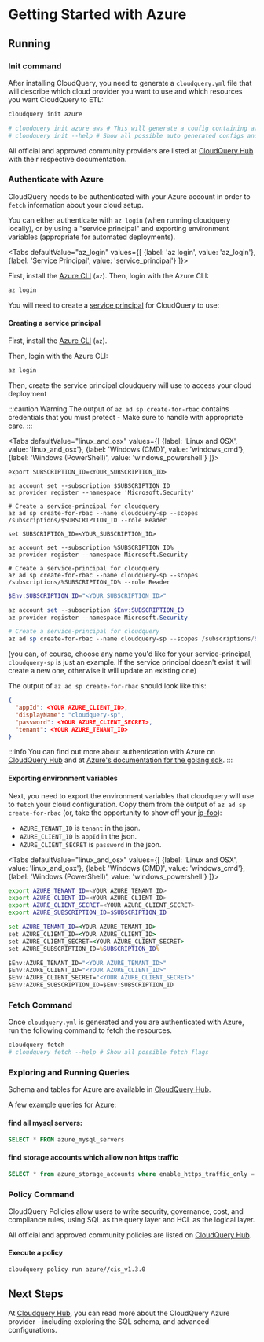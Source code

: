 
# Getting Started with Azure

<DownloadSection />

## Running

### Init command

After installing CloudQuery, you need to generate a `cloudquery.yml` file that will describe which cloud provider you want to use and which resources you want CloudQuery to ETL:

```bash
cloudquery init azure

# cloudquery init azure aws # This will generate a config containing azure and aws providers
# cloudquery init --help # Show all possible auto generated configs and flags
```

All official and approved community providers are listed at [CloudQuery Hub](https://hub.cloudquery.io) with their respective documentation.

<SpawnSection />

### Authenticate with Azure

CloudQuery needs to be authenticated with your Azure account in order to `fetch` information about your cloud setup.

You can either authenticate with `az login` (when running cloudquery locally), or by using a "service principal"
 and exporting environment variables (appropriate for automated deployments).

<Tabs
  defaultValue="az_login"
  values={[
    {label: 'az login', value: 'az_login'},
    {label: 'Service Principal', value: 'service_principal'}
  ]}>

<TabItem value="az_login">

First, install the [Azure CLI](https://docs.microsoft.com/en-us/cli/azure/install-azure-cli) (`az`).
Then, login with the Azure CLI:
```bash
az login
```

</TabItem>

<TabItem value="service_principal">

You will need to create a [service principal](https://docs.microsoft.com/en-us/azure/active-directory/develop/app-objects-and-service-principals) 
for CloudQuery to use:

#### Creating a service principal

First, install the [Azure CLI](https://docs.microsoft.com/en-us/cli/azure/install-azure-cli) (`az`).

Then, login with the Azure CLI:

```bash
az login
```

Then, create the service principal cloudquery will use to access your cloud deployment

:::caution Warning
The output of `az ad sp create-for-rbac` contains credentials that you must protect - Make sure to handle 
with appropriate care.
::: 

<Tabs
  defaultValue="linux_and_osx"
  values={[
    {label: 'Linux and OSX', value: 'linux_and_osx'},
    {label: 'Windows (CMD)', value: 'windows_cmd'},
    {label: 'Windows (PowerShell)', value: 'windows_powershell'}
  ]}>

<TabItem value="linux_and_osx">

```
export SUBSCRIPTION_ID=<YOUR_SUBSCRIPTION_ID>

az account set --subscription $SUBSCRIPTION_ID
az provider register --namespace 'Microsoft.Security'

# Create a service-principal for cloudquery
az ad sp create-for-rbac --name cloudquery-sp --scopes /subscriptions/$SUBSCRIPTION_ID --role Reader
```

</TabItem>

<TabItem value="windows_cmd">

```CMD
set SUBSCRIPTION_ID=<YOUR_SUBSCRIPTION_ID>

az account set --subscription %SUBSCRIPTION_ID%
az provider register --namespace Microsoft.Security

# Create a service-principal for cloudquery
az ad sp create-for-rbac --name cloudquery-sp --scopes /subscriptions/%SUBSCRIPTION_ID% --role Reader
```

</TabItem>

<TabItem value="windows_powershell">

```powershell
$Env:SUBSCRIPTION_ID="<YOUR_SUBSCRIPTION_ID>"

az account set --subscription $Env:SUBSCRIPTION_ID
az provider register --namespace Microsoft.Security

# Create a service-principal for cloudquery
az ad sp create-for-rbac --name cloudquery-sp --scopes /subscriptions/$Env:SUBSCRIPTION_ID --role Reader
```

</TabItem>

</Tabs>

(you can, of course, choose any name you'd like for your service-principal, `cloudquery-sp` is just an example. 
If the service principal doesn't exist it will create a new one, otherwise it will update an existing one)

The output of `az ad sp create-for-rbac` should look like this:

```json
{
  "appId": <YOUR AZURE_CLIENT_ID>,
  "displayName": "cloudquery-sp",
  "password": <YOUR AZURE_CLIENT_SECRET>,
  "tenant": <YOUR AZURE_TENANT_ID>
}
```

:::info
You can find out more about authentication with Azure on [CloudQuery Hub](https://hub.cloudquery.io/providers/cloudquery/azure/latest)
and at [Azure's documentation for the golang sdk](https://github.com/Azure/azure-sdk-for-go).
:::

#### Exporting environment variables

Next, you need to export the environment variables that cloudquery will use to `fetch` your cloud configuration.
Copy them from the output of `az ad sp create-for-rbac` (or, take the opportunity to show off your [jq-foo](https://stedolan.github.io/jq/)):

- `AZURE_TENANT_ID` is `tenant` in the json.
- `AZURE_CLIENT_ID` is `appId` in the json.
- `AZURE_CLIENT_SECRET` is `password` in the json.

<Tabs
  defaultValue="linux_and_osx"
  values={[
    {label: 'Linux and OSX', value: 'linux_and_osx'},
    {label: 'Windows (CMD)', value: 'windows_cmd'},
    {label: 'Windows (PowerShell)', value: 'windows_powershell'}
  ]}>

<TabItem value="linux_and_osx">

```bash
export AZURE_TENANT_ID=<YOUR AZURE_TENANT_ID>
export AZURE_CLIENT_ID=<YOUR AZURE_CLIENT_ID>
export AZURE_CLIENT_SECRET=<YOUR AZURE_CLIENT_SECRET>
export AZURE_SUBSCRIPTION_ID=$SUBSCRIPTION_ID
```

</TabItem>

<TabItem value="windows_cmd">

```cmd
set AZURE_TENANT_ID=<YOUR AZURE_TENANT_ID>
set AZURE_CLIENT_ID=<YOUR AZURE_CLIENT_ID>
set AZURE_CLIENT_SECRET=<YOUR AZURE_CLIENT_SECRET>
set AZURE_SUBSCRIPTION_ID=%SUBSCRIPTION_ID%
```

</TabItem>

<TabItem value="windows_powershell">

```cmd
$Env:AZURE_TENANT_ID="<YOUR AZURE_TENANT_ID>"
$Env:AZURE_CLIENT_ID="<YOUR AZURE_CLIENT_ID>"
$Env:AZURE_CLIENT_SECRET="<YOUR AZURE_CLIENT_SECRET>"
$Env:AZURE_SUBSCRIPTION_ID=$Env:SUBSCRIPTION_ID
```

</TabItem>

</Tabs>

</TabItem>
</Tabs>

### Fetch Command

Once `cloudquery.yml` is generated and you are authenticated with Azure, run the following command to fetch the resources.

```bash
cloudquery fetch
# cloudquery fetch --help # Show all possible fetch flags
```

### Exploring and Running Queries

<ExploreSection/>

Schema and tables for Azure are available in [CloudQuery Hub](https://hub.cloudquery.io/providers/cloudquery/azure/latest/schema).

A few example queries for Azure:

#### find all mysql servers:

```sql
SELECT * FROM azure_mysql_servers
```

#### find storage accounts which allow non https traffic
```sql
SELECT * from azure_storage_accounts where enable_https_traffic_only = false
```

### Policy Command

CloudQuery Policies allow users to write security, governance, cost, and compliance rules, 
using SQL as the query layer and HCL as the logical layer.

All official and approved community policies are listed on [CloudQuery Hub](https://hub.cloudquery.io/policies/cloudquery/azure/latest).

#### Execute a policy

```bash
cloudquery policy run azure//cis_v1.3.0
```

## Next Steps

At [Cloudquery Hub](https://hub.cloudquery.io/providers/cloudquery/azure/latest), you can read more about the CloudQuery Azure provider - including exploring the SQL schema, and advanced configurations.
